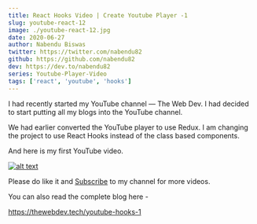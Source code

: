 ```yaml
---
title: React Hooks Video | Create Youtube Player -1
slug: youtube-react-12
image: ./youtube-react-12.jpg
date: 2020-06-27
author: Nabendu Biswas
twitter: https://twitter.com/nabendu82
github: https://github.com/nabendu82
dev: https://dev.to/nabendu82
series: Youtube-Player-Video
tags: ['react', 'youtube', 'hooks']
---
```


I had recently started my YouTube channel — The Web Dev. I had decided to start putting all my blogs into the YouTube channel.

We had earlier converted the YouTube player to use Redux. I am changing the project to use React Hooks instead of the class based components.

And here is my first YouTube video.

<div className={styles.image__small}>

[![alt text](https://res.cloudinary.com/dxkxvfo2o/image/upload/v1593257457/React_tutorial_-_create_youtube_player_with_hooks_q54tdj.png)](https://youtu.be/i2hzZUW2eac "Youtube Player Hooks - 1")

</div>

Please do like it and [Subscribe](https://www.youtube.com/channel/UCRf7mazcufqZxd2pR3oQJuQ?sub_confirmation=1) to my channel for more videos.

You can also read the complete blog here -

https://thewebdev.tech/youtube-hooks-1
